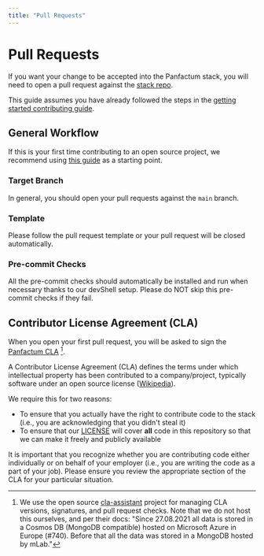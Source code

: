 ```yaml
---
title: "Pull Requests"
---
```


# Pull Requests

If you want your change to be accepted into the Panfactum stack, you will need to open a pull request
against the [stack repo](https://github.com/Panfactum/stack).

This guide assumes you have already followed the steps in the [getting started contributing guide](/docs/edge/guides/contributing/getting-started).

## General Workflow

If this is your first time contributing to an open source project, we recommend using [this guide](https://github.com/asmeurer/git-workflow)
as a starting point.

### Target Branch

In general, you should open your pull requests against the `main` branch.

### Template

Please follow the pull request template or your pull request will be closed automatically.

### Pre-commit Checks

All the pre-commit checks should automatically be installed and run when necessary thanks to our devShell setup.
Please do NOT skip this pre-commit checks if they fail.

## Contributor License Agreement (CLA)

When you open your first pull request, you will be asked to sign the [Panfactum CLA](https://cla-assistant.io/Panfactum/stack) [^1].

A Contributor License Agreement (CLA) defines the terms under which intellectual property has been contributed to a company/project, typically software under an open source license
([Wikipedia](https://en.wikipedia.org/wiki/Contributor_License_Agreement)).

We require this for two reasons:

- To ensure that you actually have the right to contribute code to the stack (i.e., you are acknowledging that you didn't steal it)
- To ensure that our [LICENSE](https://github.com/Panfactum/stack/blob/main/LICENSE) will cover **all** code in this repository so that
  we can make it freely and publicly available

It is important that you recognize whether you are contributing code either individually or on behalf of your employer (i.e., you
are writing the code as a part of your job). Please ensure you review the appropriate section of the CLA for your particular
situation.

[^1]:
    We use the open source [cla-assistant](https://github.com/cla-assistant/cla-assistant) project for managing CLA versions,
    signatures, and pull request checks. Note that we do not host this ourselves, and per their docs:
    "Since 27.08.2021 all data is stored in a Cosmos DB (MongoDB compatible) hosted on Microsoft Azure in Europe (#740). Before that all the data was stored in a MongoDB hosted by mLab."
